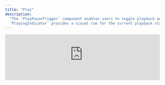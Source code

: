```yaml
---
title: "Play"
description:
  "The `PlayPauseTrigger` component enables users to toggle playback and the
  `PlayingIndicator` provides a visual cue for the current playback state."
---
```


<iframe
  src="https://ui-kit-docs-embed.vercel.app/player/play"
  height={550}
  width="100%"
  frameborder="0"
  allowfullscreen
  allow="autoplay"
  style={{
    borderRadius: 10,
  }}
/>

<Info>
  `PlayPauseTrigger` and `PlayingIndicator` integrate together to form the
  typical play/pause interaction for media players. They do not have to be used
  together and can combine with other components.
</Info>

#### Features

- Controls the playback state and conditionally renders based on playing status,
  customizable with the `matcher` pattern
- Keyboard hotkeys and adheres to [WAI-ARIA](https://w3c.github.io/aria/) design
  patterns

### Anatomy

Import the components and piece the parts together.

```tsx
import * as Player from "@livepeer/react/player";

export default () => (
  <Player.Root>
    <Player.PlayPauseTrigger />
    <Player.PlayingIndicator />
  </Player.Root>
);
```

## Usage

### Props

#### `PlayPauseTrigger`

Accepts all props for a typical button element.

#### `PlayingIndicator`

##### `forceMount`

Ensures the component is always mounted, beneficial for animation consistency.

##### `matcher`

Defines the condition under which the `PlayingIndicator` displays, using a
boolean or a custom function for tailored visibility logic.

### Data Attributes

#### PlayPauseTrigger

##### `data-livepeer-play-pause-trigger`

Identifies the play/pause button within the Player.

##### `data-playing`

Shows the playback status (`"true"` for playing, `"false"` for paused).

##### `data-visible`

Signifies if the indicator is visible (`"true"`) or hidden (`"false"`), useful
for CSS-based animations and visibility adjustments.

#### PlayingIndicator

##### `data-livepeer-playing-indicator`

Marks the playing status indicator component.

##### `data-playing`

Shows the playback status (`"true"` for playing, `"false"` for paused).

##### `data-visible`

Signifies if the indicator is visible (`"true"`) or hidden (`"false"`), useful
for CSS-based animations.

